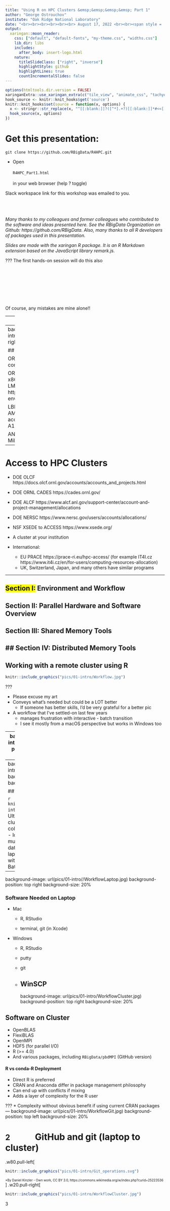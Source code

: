 ```yaml
---
title: "Using R on HPC Clusters &emsp;&emsp;&emsp;&emsp; Part 1"
author: "George Ostrouchov"
institute: "Oak Ridge National Laboratory"
date: "<br><br><br><br><br><br> August 17, 2022 <br><br><span style = 'font-size: 50%;'> Background Image: FRONTIER, First Top500 exascale system, announced June 2022</span>"
output:
  xaringan::moon_reader:
    css: ["default", "default-fonts", "my-theme.css", "widths.css"]
    lib_dir: libs
    includes:
      after_body: insert-logo.html
    nature:
      titleSlideClass: ["right", "inverse"]
      highlightStyle: github
      highlightLines: true
      countIncrementalSlides: false
---
```


```r
options(htmltools.dir.version = FALSE)
xaringanExtra::use_xaringan_extra(c("tile_view", "animate_css", "tachyons"))
hook_source <- knitr::knit_hooks$get('source')
knitr::knit_hooks$set(source = function(x, options) {
  x <- stringr::str_replace(x, "^[[:blank:]]?([^*].+?)[[:blank:]]*#<<[[:blank:]]*$", "*\\1")
  hook_source(x, options)
})
```
# Get this presentation: 
`git clone https://github.com/RBigData/R4HPC.git`

* Open <br><br>`R4HPC_Part1.html` <br><br> in your web browser (help ? toggle)
<br>

Slack workspace link for this workshop was emailed to you. 
<br><br><br><br>

*Many thanks to my colleagues and former colleagues who contributed to the software and ideas presented here. See the RBigData Organization on Github: https://github.com/RBigData. Also, many thanks to all R developers of packages used in this presentation.*

*Slides are made with the xaringan R package. It is an R Markdown extension based on the JavaScript library remark.js.*

???
The first hands-on session will do this also
<br><br><br><br><br><br><br><br>

Of course, any mistakes are mine alone!!

---
# Using R on HPC Clusters Webinar

* A basic workflow for how to use R on an HPC cluster
* Speed up R scripts with parallel computing concepts
* Many packages in R offer parallel computing abstractions, yet they use a much smaller set of underlying approaches: 
   * multithreading in compiled code, the unix fork, and MPI
* We take a narrow path to focus on the direct approaches
* Targeted for current users of OLCF, CADES, ALCF and NERSC
* Others are welcome to the lecture portions but will not be able to participate in all of the hands-on activities

#### Objectives 

* Learn a workflow to edit R code on your laptop and run it on an HPC cluster

* Learn how to use multicore and distributed parallel concepts in R on an HPC cluster system

???
* The workflow is half the battle to manage frustration of new users
* HPC cluster has several parallel resources used simulatneously
* On a laptop, often one choice among approaches is made
* Many abstractions are a layer above the basics
   * foreach, dopar, futures
   * Understanding basics helps understanding the abstractions 
   * Add another layer to a complex situation - harder debug
   * Basics are closer to HPC community (largely C and C++) terminology
      * Helps understanding HPC language

* Some of the exercises can be done on a laptop but miss the important workflow socialization

---
background-image: url(pics/01-intro/WorkflowCluster.jpg)
background-position: top right
background-size: 20%

## The Clusters

ORNL OLCF Andes
* 704 nodes, each with two 16-core 3.0 GHz AMD EPYC processors

ORNL CADES SHPC Condos
* ~650 nodes, a mix of x86_64 processors with 32 to 128 cores
* New LMOD software stack (see https://docs.cades.ornl.gov/#condos/software/bash-env/#new-software-stack)

LBL NERSC Perlmutter 
* 3,072 CPU-only nodes, AMD EPYC Milan, each with 64 cores
* 1,536 GPU-accelerated nodes, AMD EPYC Milan + 4 NVIDIA A100 GPU

ANL ACLF Polaris
* 560 nodes, each with AMD EPYC Milan (32 cores)  + 4 NVIDIA A100 GPU

---
# Access to HPC Clusters

* DOE OLCF https://docs.olcf.ornl.gov/accounts/accounts_and_projects.html
* DOE ORNL CADES https://cades.ornl.gov/
* DOE ALCF https://www.alcf.anl.gov/support-center/account-and-project-management/allocations

* DOE NERSC https://www.nersc.gov/users/accounts/allocations/
* NSF XSEDE to ACCESS https://www.xsede.org/

* A cluster at your institution  

* International:
   * EU PRACE https://prace-ri.eu/hpc-access/ (for example IT4I.cz https://www.it4i.cz/en/for-users/computing-resources-allocation) 
   * UK, Switzerland, Japan, and many others have similar programs

 
---

## <mark>Section I:</mark> **Environment and Workflow**
## Section II: Parallel Hardware and Software Overview
## Section III: Shared Memory Tools
## Section IV: Distributed Memory Tools
---
## Working with a remote cluster using R

```r
knitr::include_graphics("pics/01-intro/Workflow.jpg")
```
???

* Please excuse my art
* Conveys what's needed but could be a LOT better
   * If someone has better skills, I'd be very grateful for a better pic
   
* A workflow that I've settled-on last few years
   * manages frustration with interactive - batch transition
   * I see it mostly from a macOS perspective but works in Windows too
   
---
background-image: url(pics/01-intro//Workflow.jpg)
background-position: top right
background-size: 20%

### Laptop RStudio (Posit in October, 2022)
* Familiar custom editing environment (Windows, Mac, Unix)
* Interactive Syntax checking

### GitHub/GitLab
* Portability to remote computing
* Version control
* Collaboration

### Cluster unix
* Same environment for all
* Batch job submission

#### Advanced: interactive multinode development and debugging
* Available now (packages: launchr, pbdCS, pbdRPC, remoter)
* Needs further development (particularly launchr) and standardization

???
* Portability - in your basement or on another continent - remorely in EU
* RStudio on cluster:
  * Installs difficult: legacy OS on HPC
  * Bandwidth
  * Minor RStudio differences due to OS
---
background-image: url(pics/01-intro//WorkflowRunning.jpg)
background-position: top right
background-size: 20%

## Running Distributed on a Cluster

```r
knitr::include_graphics("pics/01-intro/BatchRonCluster.jpg")
```
???
Ultimate goal of workshop
* Pic of cluster use with R: 32 R sessions collaborating on 8 nodes
   * Laptop - login node - resource script - multi R session collaboration
   * BIG data on parallel file system - not on laptop!
   * Can monitor a longer run with logins to compute nodes
   * Batch
---
background-image: url(pics/01-intro//WorkflowLaptop.jpg)
background-position: top right
background-size: 20%

### Software Needed on Laptop
* Mac
   * R, RStudio
   
   * terminal, git (in Xcode)
   
* Windows
   * R, RStudio
   
   * putty
   
   * git
   
   * WinSCP
---
background-image: url(pics/01-intro/WorkflowCluster.jpg)
background-position: top right
background-size: 20%

## Software on Cluster

* OpenBLAS
* FlexiBLAS
* OpenMPI
* HDF5 (for parallel I/O)
* R (>= 4.0)
* And various packages, including `RBigData/pbdMPI` (GitHub version)


#### R vs conda-R Deployment
* Direct R is preferred
* CRAN and Anaconda differ in package management philosophy
* Can end up with conflicts if mixing
* Adds a layer of complexity for the R user

???
* Complexity without obvious benefit if using current CRAN packages
---
background-image: url(pics/01-intro/WorkflowGit.jpg)
background-position: top left
background-size: 20%

# <font size="+2">2</font> $\qquad$ GitHub and git (laptop to cluster)

.w80.pull-left[
```r
knitr::include_graphics("pics/01-intro/Git_operations.svg")
```
<font size="-6">*By Daniel Kinzler - Own work, CC BY 3.0, https://commons.wikimedia.org/w/index.php?curid=25223536</font>
]
.w20.pull-right[
<br>
```r
knitr::include_graphics("pics/01-intro/WorkflowCluster.jpg")
```
3
<br><br><br><br><br><br><br><br><br><br>

```r
knitr::include_graphics("pics/01-intro/WorkflowLaptop.jpg")
```
1
]
---
background-image: url(pics/01-intro/WorkflowPushPull.jpg)
background-position: top right
background-size: 20%

# Making **git** easy: set ssh keys

.w80.pull-left[
```r
knitr::include_graphics("pics/01-intro/ssh-key-based-authentication.png")
```
<font size="-4">Graphic from </font>
```r
knitr::include_graphics("pics/01-intro/ssh-credit.png")
```
]
.w20.pull-right[
A message encrypted by public key is decrypted by private key
<br><br><br>
Works like a single-use password generator and authenticator
<br><br><br>
Your private keys are protected in your account (laptop and cluster)

<br><br><br><br>

Put your public key on GitHub to enable easy access
]
---
background-image: url(pics/01-intro//WorkflowCluster.jpg)
background-position: top right
background-size: 20%

# Clusters are Linux systems
* Linux is one of many descendants of original Unix. MacOS is another.

* Like all file systems, Linux files are organized as a tree.

* When in a terminal, you are talking to a *shell* program (*bash* is most common)

   * Each command can have a list of *options* and a list of *arguments*
   * *Standard input* and *standard output* of a command is the terminal but can be redirected
   * **<**, **<<**, **>**, **>>** redirect standard input and output
   * *command1* **|** *command2* pipes standard output1 to standard input2
   * Commands are looked up in directories listed in your PATH variable (try "echo $PATH")
   * $ means substitute variable value
   * *export* lists (or sets) shell variables and their values

* There are many resources on the web to learn Linux basics

???
* A few unix things to explain scripts you will see

---
background-image: url(pics/01-intro/WorkflowCluster.jpg)
background-position: top right
background-size: 20%

## Job Submission on Cluster

* Command line submission
* Shell script submission (preferred)

.pull-left[
#### Slurm (Andes, CADES, Perlmutter)
<mark>sbatch  *your-shell-script.sh* </mark>

<mark>squeue  -u *uid*</mark>

<mark>scancel  *jobnumber*</mark>
]
.pull-right[
#### Cobalt - PBS (Polaris)
<mark>qsub   *your-shell-script.sh* 

<mark>qstat -u *uid*

<mark>qdel  *jobname*</mark>
]  
<br>
* **module** to set software environment (PATH)
  * <mark>*module list*</mark> - list what is loaded
  * <mark>*module avail*</mark> - list what is available
  * <mark>*module load r*</mark>
  
???
* More explanation for scripts you will see
  
---
## Hands-on Session 1 - Fork and clone your R4HPC
* Fork R4HPC to your GitHub account
   * Login to GitHub (or GitLab)
   * Navigate to RBigData/R4HPC repository
   * GitHub: Fork button near top-right and copy forked repo url
   * GitLab: See https://docs.gitlab.com/ee/api/import.html
* Clone to New Project in RStudio
* Open Terminal window (ssh or putty)
* Login to cluster
* clone your R4HPC (git clone ...)
* You are ready for the development loop: 
   * edit -> commit -> push -> pull -> run -> examine output
   
.pull-left[
```r
knitr::include_graphics("pics/01-intro/Workflow.jpg")
```
]
.pull-right[
```r
knitr::include_graphics("pics/01-intro/BatchRonCluster.jpg")
```
]

---
## Hands-on Session 1 - On Login Node
* Below, replace `MACHINE` with your cluster name (andes, cades are available)
* Go to `R4HPC/code_0` directory and run
   * `./packages_MACHINE.sh` to install all R packages that will be used

* Go to `R$HPC/code_1` directory and run
   * `sbatch hello_MACHINE_slurm.sh` to run a script that illustrates a basic two-level parallelism
   * We will return to this script throughout the workshop as we learn its components

* Examine output in `hello.e` and `hello.o` and notice that:
  * 4 nodes are involved
  * 4 R sessions were running on each node for a total of 16
  * Each R session ran `mclapply` on several cores
  * All `mclapply` process id's are reported
  * The code figured out how many cores in total
  * Only one R session wrote the output

???
#SBATCH -A your-group-account

`group` will show what groups you are in

---

## Section I: Environment and Workflow
## <mark>Section II:</mark> **Parallel Hardware and Software Overview**
## Section III: Shared Memory Tools
## Section IV: Distributed Memory Tools

---
background-image: url(pics/Mangalore/ParallelHardware/Slide7.png)
background-position: bottom
background-size: 90%

# Three Basic Concepts in Hardware

???
# GPU - NVIDIA
# MIC - Intel KNL - ARM

* Manycore chip with memory on the chip instead of separate memory boards: https://www.youtube.com/watch?v=eXhlDt2SD8o
  * A manycore that can act as a GPU
  * Multocores are MIMD and can run anything
  * GPU are SIMD and more limited
---
background-image: url(pics/Mangalore/ParallelHardware/Slide1.png)
background-position: bottom
background-size: 90%

# Three Basic Concepts in Hardware

???
# GPU - NVIDIA
# MIC - Intel KNL - ARM

* Manycore chip with memory on the chip instead of separate memory boards: https://www.youtube.com/watch?v=eXhlDt2SD8o
  * A manycore that can act as a GPU
  * Multocores are MIMD and can run anything
  * GPU are SIMD and more limited
---
background-image: url(pics/Mangalore/ParallelHardware/Slide2.png)
background-position: bottom
background-size: 90%

???
Graphics
---
background-image: url(pics/Mangalore/ParallelHardware/Slide3.png)
background-position: bottom
background-size: 90%

???
GPU - NVIDIA
MIC - Intel KNL
---
background-image: url(pics/Mangalore/ParallelHardware/Slide4.png)
background-position: bottom
background-size: 90%

---
background-image: url(pics/Mangalore/ParallelHardware/Slide5.png)
background-position: bottom
background-size: 90%

---
background-image: url(pics/Mangalore/ParallelHardware/Slide6.png)
background-position: bottom
background-size: 90%

---
background-image: url(pics/Mangalore/ParallelSoftware/Slide2.png)
background-position: bottom
background-size: 90%

# Native Programming Mindset

---
background-image: url(pics/Mangalore/ParallelSoftware/Slide3.png)
background-position: bottom
background-size: 90%

# Native Programming Models and Tools

---
background-image: url(pics/Mangalore/ParallelSoftware/Slide4.png)
background-position: bottom
background-size: 90%

# 35+ Years of Practical Parallel Computing

---
background-image: url(pics/Mangalore/ParallelSoftware/Slide5.png)
background-position: bottom
background-size: 90%

# Last 15+ years of Advances

---
background-image: url(pics/Mangalore/ParallelSoftware/Slide6.png)
background-position: bottom
background-size: 90%

## Distributed Programming Works in Shared Memory

---
background-image: url(pics/Mangalore/ParallelSoftware/Slide7.png)
background-position: bottom
background-size: 90%

# R Interfaces to Low-Level Native Tools
---

## Section I: Environment and Workflow
## Section II: Parallel Hardware and Software Overview
## <mark>Section III:</mark> **Shared Memory Tools**
## Section IV: Distributed Memory Tools
---
background-image: url(pics/Mangalore/ParallelSoftware/Slide7shared.jpg)
background-position: bottom
background-size: 90%

# Working with a single node

---
background-image: url(pics/Mangalore/ParallelSoftware/Slide7fork.jpg)
background-position: bottom
background-size: 90%

# fork via mclapply
???
* we begin with `paralel`'s multicore parts
* continue with Foreign language via libraries (OpenBLAS, nvBLAS)
* go to SPMD MPI with collectives

* reverse of history - because we are used to a laptop 
* Distributed - some things are recomputed rather than communicated


---
background-image: url(pics/Mangalore/ParallelSoftware/Slide7fork.jpg)
background-position: top right
background-size: 20%

# Unix `fork`
* A memory efficient parallelism on shared memory devices  

* Copy-on-write: copy page if forked process tries to write  

* R: **parallel** package `mclapply` and friends  
   * Use for numerical sections only
   * Avoid GUI, I/O, and graphics sections
* Convenient for data (not modified)

* Convenient for functional languages like R

* Careful with nested parallelism
  * OpenBLAS takes all cores by default
  * data.table switches to single threaded mode upon fork

.footnote[A deeper discussion of `fork` memory (if you have interest) on [YouTube](https://www.youtube.com/watch?v=8hVLcyBkSXY) by Chris Kanich (UIC)]

---
background-image: url(pics/Mangalore/ParallelSoftware/Slide7fork.jpg)
background-position: top right
background-size: 20%

# Copy-on-write

```r
knitr::include_graphics("pics/MC/Fork/Slide1.png")
```
???
* All done with pointers
* Memory is in pages
* Processes not aware of each other or other's memory use
* OS is aware of memory use
* 16 forks write = 16 copies of memory

---
background-image: url(pics/Mangalore/ParallelSoftware/Slide7fork.jpg)
background-position: top right
background-size: 20%

# Mapping (Forked) Processes to Cores

* Operating system manages core affinity
* OS tasks compete and core switching occurs frequently
```r
knitr::include_graphics("pics/MC/Fork/Fork.png")
```
* Shows as separate process with `top`
---
background-image: url(pics/Mangalore/ParallelSoftware/Slide7fork.jpg)
background-position: top right
background-size: 20%

# Parallel Drop-in replacements (almost) <br> for `lapply`, `mapply`, and `Map`
<mark>
`mclapply(X, FUN, ...,`
`         mc.preschedule = TRUE, mc.set.seed = TRUE,`
`         mc.silent = FALSE, mc.cores = getOption("mc.cores", 2L),`
`         mc.cleanup = TRUE, mc.allow.recursive = TRUE, affinity.list = NULL)`
</mark>

`mcmapply(FUN, ...,`
`         MoreArgs = NULL, SIMPLIFY = TRUE, USE.NAMES = TRUE,`
`         mc.preschedule = TRUE, mc.set.seed = TRUE,`
`         mc.silent = FALSE, mc.cores = getOption("mc.cores", 2L),`
`         mc.cleanup = TRUE, affinity.list = NULL)`

`mcMap(f, ...)`

---
## Hands-on Session 2 - Multicore Random Forest

* Go to `R4HPC/code_2` directory

* Look at the `rf_serial.R` and `rf_mc.R` codes

---
background-image: url(pics/Mangalore/ParallelSoftware/Slide7fork.jpg)
background-position: top right
background-size: 20%

## Hands-on Session 2 - Example Random forest Code
#### Letter recognition data ( $20\,000 \times 17$ )
```r
knitr::include_graphics("pics/MC/ML_FreySlate1991.png")
```

.footnote[*Parallel Statistical Computing with R: An Illustration on Two Architectures [ 	arXiv:1709.01195](https://arxiv.org/abs/1709.01195)]
---
background-image: url(pics/Mangalore/ParallelSoftware/Slide7fork.jpg)
background-position: top right
background-size: 20%

## Hands-on Session 2 - Random Forest Classification

### Build many decision trees

### Each tree built from

* random subset of variables: subset of columns

* resampled (with replacement) data: same number of rows

### Use their majority votes to classify

---
### Hands-on Session 2 - `R4HPC/code_2/rf_serial.R`
```r
```

---
### Hands-on Session 2 - `R4HPC/code_2/rf_mc.R`
```r
```

---
## Hands-on Session 2 - Assignment

Time the random forest code `rf_mc.R` for 1 through 32 cores by modifying the `rf_MACHINE_slurm.sh` script.
---
background-image: url(pics/Mangalore/ParallelSoftware/Slide7libs.jpg)
background-position: bottom
background-size: 90%

# Libraries via compiled language interfaces

---
background-image: url(pics/Mangalore/ParallelSoftware/Slide7libs.jpg)
background-position: top right
background-size: 20%

# R-LAPACK-BLAS

* BLAS: Basic Linear Algebra Subroutines - A matrix multiplication library
  * `%*%`, `crossprod()`, `sweep()`, `scale()`, and many more

* LAPACK: dense and banded matrix decomposition and more
  * `svd()`, `La.svd()`, `prcomp()`, `princomp()`, `qr()`, `solve()`, `chol()`, `norm()`, and many more
  * But not `lm()`, careful with `qr(x, LAPACK = TRUE)`: column pivoting

* Implementations: OpenBLAS, Intel MKL, Nvidia nvBLAS, Apple vecLib, AMD BLIS, Arm Performance Libraries

* **FlexiBLAS**: A BLAS and LAPACK wrapper library with runtime exchangeable backends
   * Great for benchmarking implementations
   * Great for dynamic core assignment

???
* Optimizes algorithm to chip microarchitecture details 
   * memory hierarchies (L1 cache, L2 cache, etc.) and 
   * register vector length
   
* FlexiBLAS Standardization of API for BLAS core control
   * C, C++, R, Python/numpy, Julia

---

## Faster BLAS For Faster R on your Laptop (macOS)

```r
## Default BLAS from Netlib
> x = matrix(rnorm(1e7), nrow = 1e4)
> system.time(crossprod(x))
   user  system elapsed 
  6.752   0.023   6.801 
```
```r
## vecLib (4 cores)
> system.time(crossprod(x))
   user  system elapsed 
  0.420   0.003   0.078 
```
```r
## OpenBLAS (4 cores)
> system.time(crossprod(x))
   user  system elapsed 
  0.457   0.028   0.075 
```
---
## Install FlexiBLAS For BLAS Control on macOS Laptop

* Install Xcode and command line tools
* Install Homebrew: https://brew.sh/
* In a terminal window:
  * `brew install cmake`
  * `brew install openblas`
* cmake needs to be told about OpenBLAS: 
     * `export CMAKE_PREFIX_PATH=/usr/local/opt/openblas:$CMAKE_PREFIX_PATH`
* Install FlexiBLAS: https://www.mpi-magdeburg.mpg.de/projects/flexiblas
  * See Install section in its README.md
* After installation, link to R (terminal window):
  * `ln -sf /usr/local/lib/libflexiblas.dylib /Library/Frameworks/R.framework/Resources/lib/libRblas.dylib`
* In R, `install.packages("flexiblas")` and test if it works:
  * `flexiblas_avail()`
  * `flexiblas_list()`

R can now swap OpenBLAS and APPLE vecLib dynamically. <br>
Dynamically control number of cores used in OpenBLAS. <br>
Control vecLib threads with VECLIB_MAXIMUM_THREADS before starting R.

???
Long Install

Eases transition to cluster if practiced on laptop

Brings more portability to parallel codes

---
## For faster R on your Windows laptop

Assessing R performance with optimized BLAS across three operating systems   [link](https://thomasmcrow.com/blog/2021-08-optimized-blas-in-r/)

<br>

Building R 4+ for Windows with OpenBLAS    [link](https://www.r-bloggers.com/2020/05/building-r-4-for-windows-with-openblas/)

---
background-image: url(pics/Mangalore/ParallelSoftware/Slide7libs.jpg)
background-position: top right
background-size: 20%

## Hands-on Session 3 - FlexiBLAS

`code_3/flexiblas_setup.R`
```r
```

.footnote[
[https://github.com/Enchufa2/r-flexiblas](https://github.com/Enchufa2/r-flexiblas)  
[https://cran.r-project.org/package=flexiblas](https://cran.r-project.org/package=flexiblas)
]
---
background-image: url(pics/Mangalore/ParallelSoftware/Slide7libs.jpg)
background-position: top right
background-size: 20%

# Hands-on Session 3 - FlexiBLAS

* Go to `code_3` directory
* Submit `flexiblas_MACHINE_slurm.sh`
* Examine output to notice:
  * Maximum cores can be slow
  * Optimal cores can depend on matrix size and shape


